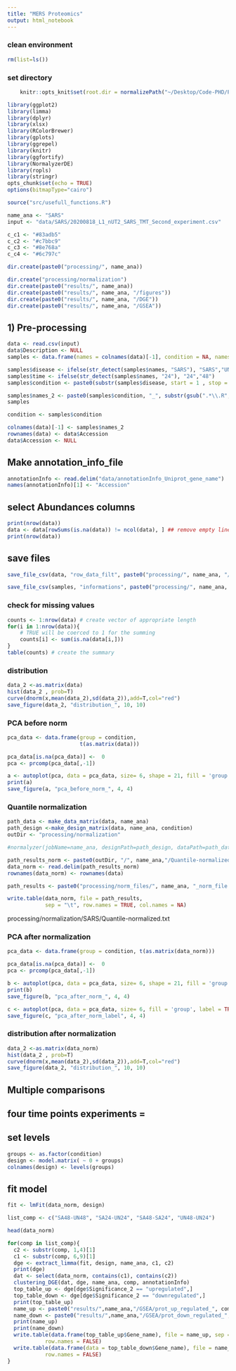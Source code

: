 ```yaml
---
title: "MERS Proteomics"
output: html_notebook
---
```


### clean environment
```r
rm(list=ls())
```

### set directory
```r
    knitr::opts_knit$set(root.dir = normalizePath("~/Desktop/Code-PHD/Proteomics_virus/")) 
```

```r
library(ggplot2)
library(limma)
library(dplyr)
library(xlsx)
library(RColorBrewer)
library(gplots)
library(ggrepel)
library(knitr)
library(ggfortify)
library(NormalyzerDE)
library(ropls)
library(stringr)
opts_chunk$set(echo = TRUE)
options(bitmapType="cairo")
```

```r
source("src/usefull_functions.R")
```

```r
name_ana <- "SARS"
input <- "data/SARS/20200818_L1_nUT2_SARS_TMT_Second_experiment.csv"

c_c1 <- "#83adb5"
c_c2 <- "#c7bbc9"
c_c3 <- "#8e768a"
c_c4 <- "#6c797c"
```

```r
dir.create(paste0("processing/", name_ana))
```

```r
dir.create("processing/normalization")
dir.create(paste0("results/", name_ana))
dir.create(paste0("results/", name_ana, "/figures"))
dir.create(paste0("results/", name_ana, "/DGE"))
dir.create(paste0("results/", name_ana, "/GSEA"))
```

## 1) Pre-processing

```r
data <- read.csv(input)
data$Description <- NULL
samples <- data.frame(names = colnames(data)[-1], condition = NA, names_2 = NA)

samples$disease <- ifelse(str_detect(samples$names, "SARS"), "SARS","UNINF")
samples$time <- ifelse(str_detect(samples$names, "24"), "24","48")
samples$condition <- paste0(substr(samples$disease, start = 1 , stop = 2), samples$time)

samples$names_2 <- paste0(samples$condition, "_", substr(gsub(".*\\.R", "",samples$names), start = 1, stop = 1)) ## extract run number
samples

condition <- samples$condition

colnames(data)[-1] <- samples$names_2
rownames(data) <- data$Accession
data$Accession <- NULL
```

## Make annotation_info_file
```r
annotationInfo <- read.delim("data/annotationInfo_Uniprot_gene_name")
names(annotationInfo)[1] <- "Accession"
```

## select Abundances columns
```r
print(nrow(data))
data <- data[rowSums(is.na(data)) != ncol(data), ] ## remove empty lines
print(nrow(data))
```
## save files
```r
save_file_csv(data, "row_data_filt", paste0("processing/", name_ana, "/"))

save_file_csv(samples, "informations", paste0("processing/", name_ana, "/"))
```

### check for missing values
```r
counts <- 1:nrow(data) # create vector of appropriate length
for(i in 1:nrow(data)){
    # TRUE will be coerced to 1 for the summing
    counts[i] <- sum(is.na(data[i,]))
}
table(counts) # create the summary
```
### distribution
```r
data_2 <-as.matrix(data)
hist(data_2 , prob=T)
curve(dnorm(x,mean(data_2),sd(data_2)),add=T,col="red")
save_figure(data_2, "distribution_", 10, 10)
```


### PCA before norm
```r
pca_data <- data.frame(group = condition, 
                       t(as.matrix(data)))
```

```r
pca_data[is.na(pca_data)] <-  0
pca <- prcomp(pca_data[,-1])
```

```r
a <- autoplot(pca, data = pca_data, size= 6, shape = 21, fill = 'group')+  scale_fill_manual(values = c(c_c2, c_c3,c_c1, c_c4))+theme_gray()
print(a)
save_figure(a, "pca_before_norm_", 4, 4)
```


### Quantile normalization

```r
path_data <- make_data_matrix(data, name_ana)
path_design <-make_design_matrix(data, name_ana, condition)
outDir <- "processing/normalization"
```

```r
#normalyzer(jobName=name_ana, designPath=path_design, dataPath=path_data, outputDir=outDir)
```
```r
path_results_norm <- paste0(outDir, "/", name_ana,"/Quantile-normalized.txt")
data_norm <- read.delim(path_results_norm)
rownames(data_norm) <- rownames(data)

path_results <- paste0("processing/norm_files/", name_ana, "_norm_file.txt")

write.table(data_norm, file = path_results, 
            sep = "\t", row.names = TRUE, col.names = NA)
```
processing/normalization/SARS/Quantile-normalized.txt

### PCA after normalization
```r
pca_data <- data.frame(group = condition, t(as.matrix(data_norm)))
```

```r
pca_data[is.na(pca_data)] <-  0
pca <- prcomp(pca_data[,-1])
```

```r
b <- autoplot(pca, data = pca_data, size= 6, shape = 21, fill = 'group')+ scale_fill_manual(values = c(c_c2, c_c3,c_c1, c_c4))+theme_gray()
print(b)
save_figure(b, "pca_after_norm_", 4, 4)
```

```r
c <- autoplot(pca, data = pca_data, size= 6, fill = 'group', label = TRUE, label.size = 3, shape = FALSE)+ scale_fill_manual(values = c(c_c2, c_c3,c_c1, c_c4))+theme_gray()
save_figure(c, "pca_after_norm_label", 4, 4)
```

### distribution after normalization
```r
data_2 <-as.matrix(data_norm)
hist(data_2 , prob=T)
curve(dnorm(x,mean(data_2),sd(data_2)),add=T,col="red")
save_figure(data_2, "distribution_", 10, 10)
```
## Multiple comparisons

## four time points experiments = 

## set levels
```r
groups <- as.factor(condition)
design <- model.matrix( ~ 0 + groups)
colnames(design) <- levels(groups)
```

## fit model
```r
fit <- lmFit(data_norm, design)
```

```r
list_comp <- c("SA48-UN48", "SA24-UN24", "SA48-SA24", "UN48-UN24")
```

```r
head(data_norm)
```

```r
for(comp in list_comp){
  c2 <- substr(comp, 1,4)[1]
  c1 <- substr(comp, 6,9)[1]
  dge <- extract_limma(fit, design, name_ana, c1, c2)
  print(dge)
  dat <- select(data_norm, contains(c1), contains(c2))
  clustering_DGE(dat, dge, name_ana, comp, annotationInfo)
  top_table_up <- dge[dge$Significance_2 == "upregulated",]
  top_table_down <- dge[dge$Significance_2 == "downregulated",]
  print(top_table_up)
  name_up <- paste0("results/",name_ana,"/GSEA/prot_up_regulated_", comp, ".txt")
  name_down <- paste0("results/",name_ana,"/GSEA/prot_down_regulated_", comp, ".txt")
  print(name_up)
  print(name_down)
  write.table(data.frame(top_table_up$Gene_name), file = name_up, sep = "\t",
            row.names = FALSE)
  write.table(data.frame(data = top_table_down$Gene_name), file = name_down, sep = "\t",
            row.names = FALSE)
}
```

